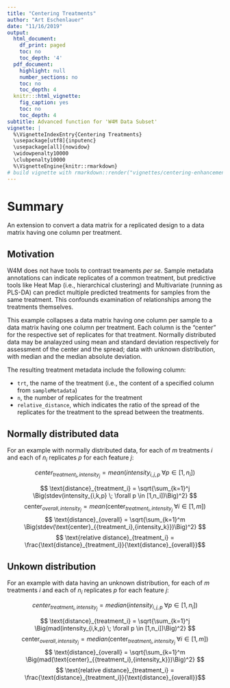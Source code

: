 ```yaml
---
title: "Centering Treatments"
author: "Art Eschenlauer"
date: "11/16/2019"
output:
  html_document:
    df_print: paged
    toc: no
    toc_depth: '4'
  pdf_document:
    highlight: null
    number_sections: no
    toc: no
    toc_depth: 4
  knitr:::html_vignette:
    fig_caption: yes
    toc: no
    toc_depth: 4
subtitle: Advanced function for 'W4M Data Subset'
vignette: |
  %\VignetteIndexEntry{Centering Treatments}
  \usepackage[utf8]{inputenc}
  \usepackage[all]{nowidow}
  \widowpenalty10000
  \clubpenalty10000
  %\VignetteEngine{knitr::rmarkdown}
# build vignette with rmarkdown::render("vignettes/centering-enhancement.Rmd", "all")
---
```


# Summary

An extension to convert a data matrix for a replicated design to a data matrix having one column per treatment.   

## Motivation

W4M does not have tools to contrast treaments *per se*.  Sample metadata annotations can indicate replicates of a common treatment, but predictive tools like Heat Map (i.e., hierarchical clustering) and Multivariate (running as PLS-DA) can predict multiple predicted treatments for samples from the same treatment.  This confounds examination of relationships among the treatments themselves.

This example collapses a data matrix having one column per sample to a data matrix having one column per treatment.  Each column is the "center" for the respective set of replicates for that treatment.  Normally distributed data may be analayzed using mean and standard deviation respectively for assessment of the center and the spread; data with unknown distribution, with median and the median absolute deviation.

The resulting treatment metadata include the following column:

- `trt`, the name of the treatment (i.e., the content of a specified column from `sampleMetadata`)
- `n`, the number of replicates for the treatment
- `relative_distance`, which indicates the ratio of the spread of the replicates for the treatment to the spread between the treatments.

## Normally distributed data

For an example with normally distributed data, for each of $m$ treatments $i$ and each of $n_i$ replicates $p$ for each feature $j$:

$$ center_{{treatment_i},{intensity_j}} = mean(intensity_{i,j,p} \; \forall p \in [1,n_i]) $$ 

$$ \text{distance}_{treatment_i} = \sqrt{\sum_{k=1}^j \Big(stdev(intensity_{i,k,p} \; \forall p \in [1,n_i])\Big)^2} $$
$$ \text{center}_{overall,{intensity_j}} = mean(\text{center}_{{treatment_i},{intensity_j}} \; \forall i \in [1,m]) $$ 
$$ \text{distance}_{overall} = \sqrt{\sum_{k=1}^m \Big(stdev(\text{center}_{{treatment_i},{intensity_k}})\Big)^2} $$
$$ \text{relative distance}_{treatment_i} = \frac{\text{distance}_{treatment_i}}{\text{distance}_{overall}}$$

## Unkown distribution

For an example with data having an unknown distribution, for each of $m$ treatments $i$ and each of $n_i$ replicates $p$ for each feature $j$:

$$ center_{{treatment_i},{intensity_j}} = median(intensity_{i,j,p} \; \forall p \in [1,n_i]) $$ 

$$ \text{distance}_{treatment_i} = \sqrt{\sum_{k=1}^j \Big(mad(intensity_{i,k,p} \; \forall p \in [1,n_i])\Big)^2} $$
$$ \text{center}_{overall,{intensity_j}} = median(\text{center}_{{treatment_i},{intensity_j}} \; \forall i \in [1,m]) $$ 
$$ \text{distance}_{overall} = \sqrt{\sum_{k=1}^m \Big(mad(\text{center}_{{treatment_i},{intensity_k}})\Big)^2} $$
$$ \text{relative distance}_{treatment_i} = \frac{\text{distance}_{treatment_i}}{\text{distance}_{overall}}$$
